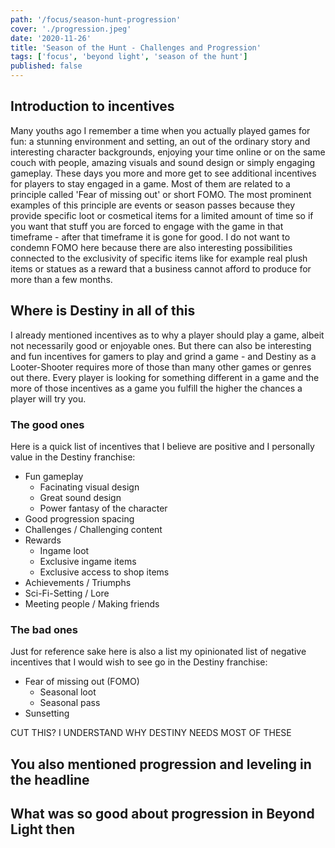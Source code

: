 ```yaml
---
path: '/focus/season-hunt-progression'
cover: './progression.jpeg'
date: '2020-11-26'
title: 'Season of the Hunt - Challenges and Progression'
tags: ['focus', 'beyond light', 'season of the hunt']
published: false
---
```


## Introduction to incentives

Many youths ago I remember a time when you actually played games for fun: a stunning environment and setting, an out of the ordinary story and interesting character backgrounds, enjoying your time online or on the same couch with people, amazing visuals and sound design or simply engaging gameplay.
These days you more and more get to see additional incentives for players to stay engaged in a game. Most of them are related to a principle called 'Fear of missing out' or short FOMO. The most prominent examples of this principle are events or season passes because they provide specific loot or cosmetical items for a limited amount of time so if you want that stuff you are forced to engage with the game in that timeframe - after that timeframe it is gone for good.
I do not want to condemn FOMO here because there are also interesting possibilities connected to the exclusivity of specific items like for example real plush items or statues as a reward that a business cannot afford to produce for more than a few months.

## Where is Destiny in all of this

I already mentioned incentives as to why a player should play a game, albeit not necessarily good or enjoyable ones. But there can also be interesting and fun incentives for gamers to play and grind a game - and Destiny as a Looter-Shooter requires more of those than many other games or genres out there. Every player is looking for something different in a game and the more of those incentives as a game you fulfill the higher the chances a player will try you.

### The good ones

Here is a quick list of incentives that I believe are positive and I personally value in the Destiny franchise:

- Fun gameplay
  - Facinating visual design
  - Great sound design
  - Power fantasy of the character
- Good progression spacing
- Challenges / Challenging content
- Rewards
  - Ingame loot
  - Exclusive ingame items
  - Exclusive access to shop items
- Achievements / Triumphs
- Sci-Fi-Setting / Lore
- Meeting people / Making friends

### The bad ones

Just for reference sake here is also a list my opinionated list of negative incentives that I would wish to see go in the Destiny franchise:

- Fear of missing out (FOMO)
  - Seasonal loot
  - Seasonal pass
- Sunsetting

CUT THIS? I UNDERSTAND WHY DESTINY NEEDS MOST OF THESE

## You also mentioned progression and leveling in the headline

## What was so good about progression in Beyond Light then
